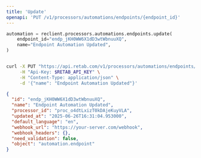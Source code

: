 ```yaml
---
title: 'Update'
openapi: 'PUT /v1/processors/automations/endpoints/{endpoint_id}'
---
```


<RequestExample>

```python python
automation = reclient.processors.automations.endpoints.update(
    endpoint_id="endp_jKH0WW6X1dD3wtWbnuuXQ",
    name="Endpoint Automation Updated",
)
```

```bash curl

curl -X PUT "https://api.retab.com/v1/processors/automations/endpoints/endp_jKH0WW6X1dD3wtWbnuuXQ" \
     -H "Api-Key: $RETAB_API_KEY" \
     -H "Content-Type: application/json" \
     -d '{"name": "Endpoint Automation Updated"}'
```

</RequestExample>

<ResponseExample>

```json json
{
  "id": "endp_jKH0WW6X1dD3wtWbnuuXQ",
  "name": "Endpoint Automation Updated",
  "processor_id": "proc_o4dtLxizT0kDAjeKuyVLA",
  "updated_at": "2025-06-26T16:31:04.953000",
  "default_language": "en",
  "webhook_url": "https://your-server.com/webhook",
  "webhook_headers": {},
  "need_validation": false,
  "object": "automation.endpoint"
}
```
</ResponseExample>
